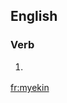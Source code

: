 ==English==

===Verb===
{{head|en|present participle}}

# {{lb|en|Geordie}} {{present participle of|myek|lang=en|nocat=1}}

[[fr:myekin]]